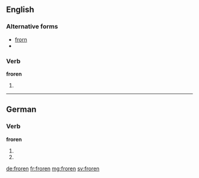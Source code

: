 ==English==

===Alternative forms===
* [[frorn]]
* {{R:Webster 1913|frorn}}

===Verb===
'''froren'''

# {{context|rare|lang=en}} {{past participle of|freeze|lang=en}}

----

==German==

===Verb===
'''froren'''

# {{de-verb form of|frieren|1|p|v}}
# {{de-verb form of|frieren|3|p|v}}

[[de:froren]]
[[fr:froren]]
[[mg:froren]]
[[sv:froren]]